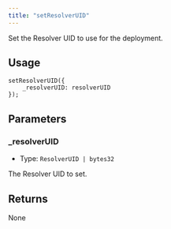 ```yaml
---
title: "setResolverUID"
---
```


Set the Resolver UID to use for the deployment.

## Usage

```solidity
setResolverUID({
    _resolverUID: resolverUID
});
```

## Parameters

### \_resolverUID

- Type: `ResolverUID | bytes32`

The Resolver UID to set.

## Returns

None

